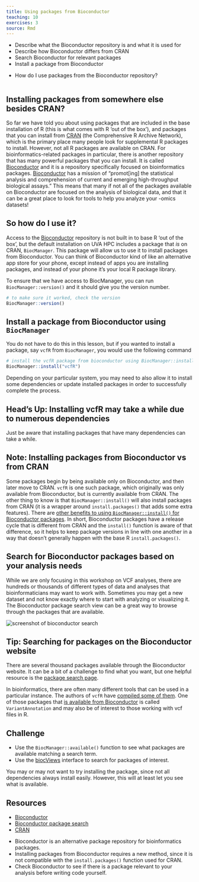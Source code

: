 ```yaml
---
title: Using packages from Bioconductor
teaching: 10
exercises: 3
source: Rmd
---
```


::::::::::::::::::::::::::::::::::::::: objectives

- Describe what the Bioconductor repository is and what it is used for
- Describe how Bioconductor differs from CRAN
- Search Bioconductor for relevant packages
- Install a package from Bioconductor

::::::::::::::::::::::::::::::::::::::::::::::::::

:::::::::::::::::::::::::::::::::::::::: questions

- How do I use packages from the Bioconductor repository?

::::::::::::::::::::::::::::::::::::::::::::::::::

```r
```

## Installing packages from somewhere else besides CRAN?

So far we have told you about using packages that are included in the base installation of R (this is what comes with R 'out of the box'), and packages that you can install from [CRAN](https://cran.r-project.org/) (the Comprehensive R Archive Network), which is the primary place many people look for supplemental R packages to install. However, not all R packages are available on CRAN. For bioinformatics-related packages in particular, there is another repository that has many powerful packages that you can install. It is called [Bioconductor](https://bioconductor.org/) and it is a repository specifically focused on bioinformatics packages. [Bioconductor](https://bioconductor.org/) has a mission of "promot[ing] the statistical analysis and comprehension of current and emerging high-throughput biological assays." This means that many if not all of the packages available on Bioconductor are focused on the analysis of biological data, and that it can be a great place to look for tools to help you analyze your -omics datasets!

## So how do I use it?

Access to the [Bioconductor](https://bioconductor.org/) repository is not built in to base R 'out of the box', but the default installation on UVA HPC includes a package that *is* on CRAN, `BiocManager`. This package will allow us to use it to install packages from Bioconductor. You can think of Bioconductor kind of like an alternative app store for your phone, except instead of apps you are installing packages, and instead of your phone it's your local R package library.

To ensure that we have access to BiocManager, you can run `BiocManager::version()` and it should give you the version number.

```r
# to make sure it worked, check the version
BiocManager::version()
```

## Install a package from Bioconductor using `BiocManager`

You do not have to do this in this lesson, but if you wanted to install a package, say `vcfR` from `BiocManager`, you would use the following command 


```r
# install the vcfR package from bioconductor using BiocManager::install()
BiocManager::install("vcfR")
```

Depending on your particular system, you may need to also allow it to install some dependencies or update installed packages in order to successfully complete the process.


:::::::::::::::::::::::::::::::::::::::::  callout

## Head's Up: Installing vcfR may take a while due to numerous dependencies

Just be aware that installing packages that have many dependencies can take a while.

::::::::::::::::::::::::::::::::::::::::::::::::::

:::::::::::::::::::::::::::::::::::::::::  callout

## Note: Installing packages from Bioconductor vs from CRAN

Some packages begin by being available only on Bioconductor, and then later
move to CRAN. `vcfR` is one such package, which originally was only available
from Bioconductor, but is currently available from CRAN. The other thing to
know is that `BiocManager::install()` will also install packages from CRAN (it
is a wrapper around `install.packages()` that adds some extra features). There
are [other benefits to using `BiocManager::install()` for Bioconductor
packages](https://www.bioconductor.org/install/).
In short, Bioconductor packages
have a release cycle that is different from CRAN and the `install()` function
is aware of that difference, so it helps to keep package versions in line with
one another in a way that doesn't generally happen with the base R
`install.packages()`.

::::::::::::::::::::::::::::::::::::::::::::::::::

## Search for Bioconductor packages based on your analysis needs

While we are only focusing in this workshop on VCF analyses, there are hundreds or thousands of different types of data and analyses that bioinformaticians may want to work with. Sometimes you may get a new dataset and not know exactly where to start with analyzing or visualizing it. The Bioconductor package search view can be a great way to browse through the packages that are available.

![](fig/bioconductor_search.jpg){alt='screenshot of bioconductor search'}

:::::::::::::::::::::::::::::::::::::::::  callout

## Tip: Searching for packages on the Bioconductor website

There are several thousand packages available through the Bioconductor website.
It can be a bit of a challenge to find what you want, but one helpful resource
is the [package search page](https://bioconductor.org/packages/release/BiocViews.html#___Software).

::::::::::::::::::::::::::::::::::::::::::::::::::

In bioinformatics, there are often many different tools that can be used in a
particular instance. The authors of `vcfR` have [compiled some of
them](https://github.com/knausb/vcfR#software-that-produce-vcf-files). One of
those packages that [is available from
Bioconductor](https://bioconductor.org/packages/release/bioc/html/VariantAnnotation.html)
is called `VariantAnnotation` and may also be of interest to those working with
vcf files in R.

:::::::::::::::::::::::::::::::::::::::  challenge

## Challenge

- Use the `BiocManager::available()` function to see what packages are available matching a search term.
- Use the [biocViews](https://bioconductor.org/packages/release/BiocViews.html#___Software) interface to search for packages of interest.

You may or may not want to try installing the package, since not all dependencies always install easily. However, this will at least let you see what is available.


::::::::::::::::::::::::::::::::::::::::::::::::::

## Resources

- [Bioconductor](https://bioconductor.org/)
- [Bioconductor package search](https://bioconductor.org/packages/release/BiocViews.html#___Software)
- [CRAN](https://cran.r-project.org/)

:::::::::::::::::::::::::::::::::::::::: keypoints

- Bioconductor is an alternative package repository for bioinformatics packages.
- Installing packages from Bioconductor requires a new method, since it is not compatible with the `install.packages()` function used for CRAN.
- Check Bioconductor to see if there is a package relevant to your analysis before writing code yourself.

::::::::::::::::::::::::::::::::::::::::::::::::::


